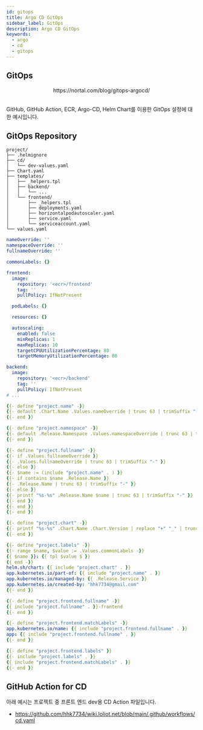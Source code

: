 ```yaml
---
id: gitops
title: Argo CD GitOps
sidebar_label: GitOps
description: Argo CD GitOps
keywords:
  - argo
  - cd
  - gitops
---
```



## GitOps

<center>
	<Image
		img={require('@site/static/img/mlops/mlops/event/argo-cd/argo-cd-gitops.png')}
		width={600}
	/>
</center>
<center>https://nortal.com/blog/gitops-argocd/</center>
<br />

GitHub, GitHub Action, ECR, Argo-CD, Helm Chart를 이용한 GitOps 설정에 대한 예시입니다.

## GitOps Repository

```shell
project/
├── .helmignore
├── cd/
│   └── dev-values.yaml
├── Chart.yaml
├── templates/
│   ├── _helpers.tpl
│   ├── backend/
│   │   └── ...
│   └── frontend/
│       ├── _helpers.tpl
│       ├── deployments.yaml
│       ├── horizontalpodautoscaler.yaml
│       ├── service.yaml
│       └── serviceaccount.yaml
└── values.yaml
```

```yaml title="project/values.yaml"
nameOverride: ''
namespaceOverride: ''
fullnameOverride: ''

commonLabels: {}

frontend:
  image:
    repository: '<ecr>/frontend'
    tag: ''
    pullPolicy: IfNotPresent

  podLabels: {}

  resources: {}

  autoscaling:
    enabled: false
    minReplicas: 1
    maxReplicas: 10
    targetCPUUtilizationPercentage: 80
    targetMemoryUtilizationPercentage: 80

backend:
  image:
    repository: '<ecr>/backend'
    tag: ''
    pullPolicy: IfNotPresent
# ...
```

```yaml title= "project/templates/_helpers.tpl
{{- define "project.name" -}}
{{- default .Chart.Name .Values.nameOverride | trunc 63 | trimSuffix "-" }}
{{- end }}

{{- define "project.namespace" -}}
{{- default .Release.Namespace .Values.namespaceOverride | trunc 63 | trimSuffix "-" }}
{{- end }}

{{- define "project.fullname" -}}
{{- if .Values.fullnameOverride }}
{{- .Values.fullnameOverride | trunc 63 | trimSuffix "-" }}
{{- else }}
{{- $name := (include "project.name" . ) }}
{{- if contains $name .Release.Name }}
{{- .Release.Name | trunc 63 | trimSuffix "-" }}
{{- else }}
{{- printf "%s-%s" .Release.Name $name | trunc 63 | trimSuffix "-" }}
{{- end }}
{{- end }}
{{- end }}

{{- define "project.chart" -}}
{{- printf "%s-%s" .Chart.Name .Chart.Version | replace "+" "_" | trunc 63 | trimSuffix "-" }}
{{- end }}

{{- define "project.labels" -}}
{{- range $name, $value := .Values.commonLabels -}}
{{ $name }}: {{ tpl $value $ }}
{{ end -}}
helm.sh/chart: {{ include "project.chart" . }}
app.kubernetes.io/part-of: {{ include "project.name" . }}
app.kubernetes.io/managed-by: {{ .Release.Service }}
app.kubernetes.io/created-by: "hhk7734@gmail.com"
{{- end }}
```

```yaml title="project/templates/frontend/_helpers.tpl"
{{- define "project.frontend.fullname" -}}
{{ include "project.fullname" . }}-frontend
{{- end }}

{{- define "project.frontend.matchLabels" -}}
app.kubernetes.io/name: {{ include "project.frontend.fullname" . }}
app: {{ include "project.frontend.fullname" . }}
{{- end }}

{{- define "project.frontend.labels" }}
{{- include "project.labels" . }}
{{ include "project.frontend.matchLabels" . }}
{{- end }}
```

## GitHub Action for CD

아래 예시는 프로젝트 중 프론트 엔드 dev용 CD Action 파일입니다.

- https://github.com/hhk7734/wiki.loliot.net/blob/main/.github/workflows/cd.yaml
